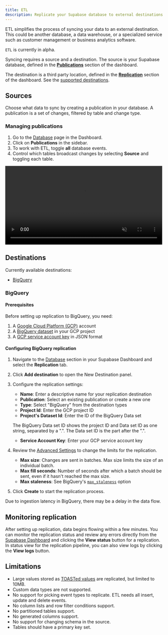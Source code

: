 ```yaml
---
title: ETL
description: Replicate your Supabase database to external destinations
---
```


ETL simplifies the process of syncing your data to an external destination. This could be another database, a data warehouse, or a specialized service such as customer management or business analytics software.

<Admonition type="caution">

`ETL` is currently in alpha.

</Admonition>

Syncing requires a source and a destination. The source is your Supabase database, defined in the [**Publications**](/dashboard/project/_/database/publications) section of the dashboard.

The destination is a third party location, defined in the [**Replication**](/dashboard/project/_/database/replication) section of the dashboard. See the [supported destinations](#destinations).

## Sources

Choose what data to sync by creating a publication in your database. A publication is a set of changes, filtered by table and change type.

### Managing publications

1. Go to the [Database](/dashboard/project/_/database/tables) page in the Dashboard.
2. Click on **Publications** in the sidebar.
3. To work with ETL, toggle **all** database events.
4. Control which tables broadcast changes by selecting **Source** and toggling each table.

<video width="99%" muted playsInline controls={true}>
  <source
    src="https://xguihxuzqibwxjnimxev.supabase.co/storage/v1/object/public/videos/docs/api/api-realtime.mp4"
    type="video/mp4"
  />
</video>

## Destinations

Currently available destinations:

- [BigQuery](#bigquery)

### BigQuery

#### Prerequisites

Before setting up replication to BigQuery, you need:

1. A [Google Cloud Platform (GCP)](https://cloud.google.com/gcp) account
2. A [BigQuery dataset](https://cloud.google.com/bigquery/docs/datasets-intro) in your GCP project
3. A [GCP service account key](https://cloud.google.com/iam/docs/keys-create-delete) in JSON format

#### Configuring BigQuery replication

1. Navigate to the [Database](/dashboard/project/_/database/tables) section in your Supabase Dashboard and select the **Replication** tab.
2. Click **Add destination** to open the New Destination panel.
3. Configure the replication settings:
   - **Name**: Enter a descriptive name for your replication destination
   - **Publication**: Select an existing publication or create a new one
   - **Type**: Select "BigQuery" from the destination types
   - **Project Id**: Enter the GCP project ID
   - **Project's Dataset Id**: Enter the ID of the BigQuery Data set

    <Admonition type="note">

      The BigQuery Data set ID shows the project ID and Data set ID as one string, separated by a ".". The Data set ID is the part after the ".".
    
    </Admonition>

   - **Service Account Key**: Enter your GCP service account key
4. Review the [Advanced Settings](#advanced-settings) to change the limits for the replication.

   - **Max size**: Changes are sent in batches. Max size limits the size of an individual batch.
   - **Max fill seconds**: Number of seconds after which a batch should be sent, even if it hasn't reached the max size.
   - **Max staleness**: See BigQuery's [`max_staleness`](https://cloud.google.com/bigquery/docs/change-data-capture#manage_table_staleness) option

5. Click **Create** to start the replication process.

<Admonition type="note">

Due to ingestion latency in BigQuery, there may be a delay in the data flow.

</Admonition>

## Monitoring replication

After setting up replication, data begins flowing within a few minutes. You can monitor the replication status and review any errors directly from the [Supabase Dashboard](/dashboard/project/_/database/replication) and clicking the **View status** button for a replication. In status view for the replication pipeline, you can also view logs by clicking the **View logs** button.

## Limitations

- Large values stored as [TOASTed values](https://www.postgresql.org/docs/current/storage-toast.html) are replicated, but limited to 10MB.
- Custom data types are not supported.
- No support for picking event types to replicate. ETL needs all insert, update and delete events.
- No column lists and row filter conditions support.
- No partitioned tables support.
- No generated columns support.
- No support for changing schema in the source.
- Tables should have a primary key set.
